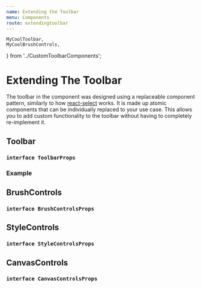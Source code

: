 ```yaml
---
name: Extending the Toolbar
menu: Components
route: extendingtoolbar
---
```


	MyCoolToolbar,
	MyCoolBrushControls,
} from '../CustomToolbarComponents';


# Extending The Toolbar

The toolbar in the component was designed using a replaceable component pattern, similarly to how [react-select](https://react-select.com/home) works. It is made up atomic components that can be individually replaced to your use case. This allows you to add custom functionality to the toolbar without having to completely re-implement it.

## Toolbar

### `interface ToolbarProps`

<InterfaceDocumentation interfaceMetadata={ToolbarProps} />

### Example

<Playground>
	<SuperCanvas
		width={400}
		height={400}
		availableBrushes={[
			new CircleBrush(),
		]}
		activeBackgroundElement={new GridBackground(15)}
		toolbarComponents={{
			Toolbar: MyCoolToolbar
		}}
	/>
</Playground>

## BrushControls

### `interface BrushControlsProps`

<InterfaceDocumentation interfaceMetadata={BrushControlsProps} />

## StyleControls

### `interface StyleControlsProps`

<InterfaceDocumentation interfaceMetadata={StyleControlsProps} />

## CanvasControls

### `interface CanvasControlsProps`

<InterfaceDocumentation interfaceMetadata={CanvasControlsProps} />
